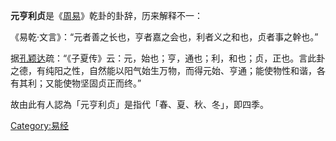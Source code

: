 '''元亨利贞'''是《[[周易|周易]]》乾卦的卦辞，历来解释不一：

《易乾·文言》：“元者善之长也，亨者嘉之会也，利者义之和也，贞者事之幹也。”

据[[孔颖达|孔颖达]]疏：“《子夏传》云：元，始也；亨，通也；利，和也；贞，正也。言此卦之德，有纯阳之性，自然能以阳气始生万物，而得元始、亨通；能使物性和谐，各有其利；又能使物坚固贞正而终。”

故由此有人認為「元亨利贞」是指代「春、夏、秋、冬」，即四季。

[[Category:易经|Category:易经]]